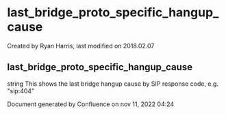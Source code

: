 
# last_bridge_proto_specific_hangup_cause 

 Created by  Ryan Harris, last modified on 2018.02.07

## last_bridge_proto_specific_hangup_cause

string This shows the last bridge hangup cause by SIP response code, e.g. "sip:404"

Document generated by Confluence on nov 11, 2022 04:24
